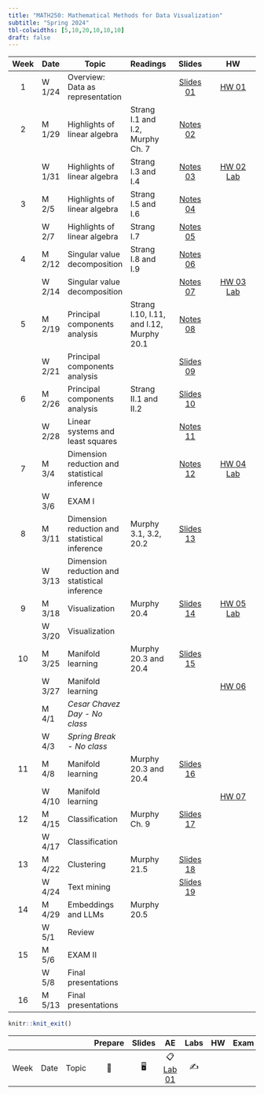 ```yaml
---
title: "MATH250: Mathematical Methods for Data Visualization"
subtitle: "Spring 2024"
tbl-colwidths: [5,10,20,10,10,10]
draft: false
---
```


::: column-screen-inset-right
| Week | Date   | Topic                                         | Readings                                 |                           Slides                           |                                             HW                                              |
|:----:|--------|-----------------------------------------------|:-----------------------------------------|:----------------------------------------------------------:|:-------------------------------------------------------------------------------------------:|
|  1   | W 1/24 | Overview: Data as representation              |                                          |   [Slides 01](slides/01_intro.pdf){.label .label-purple}   |                           [HW 01](hw/hw1.pdf){.label .label-red}                            |
|  2   | M 1/29 | Highlights of linear algebra                  | Strang I.1 and I.2, Murphy Ch. 7         |   [Notes 02](slides/02_notes.pdf){.label .label-purple}    |                                                                                             |
|      | W 1/31 | Highlights of linear algebra                  | Strang I.3 and I.4                       |   [Notes 03](slides/03_notes.pdf){.label .label-purple}    | [HW 02](hw/hw2.pdf){.label .label-red} [Lab](hw/matrix-algebra-lab.html){.label .label-red} |
|  3   | M 2/5  | Highlights of linear algebra                  | Strang I.5 and I.6                       |   [Notes 04](slides/04_notes.pdf){.label .label-purple}    |                                                                                             |
|      | W 2/7  | Highlights of linear algebra                  | Strang I.7                               |   [Notes 05](slides/05_notes.pdf){.label .label-purple}    |                                                                                             |
|  4   | M 2/12 | Singular value decomposition                  | Strang I.8 and I.9                       |   [Notes 06](slides/06_notes.pdf){.label .label-purple}    |                                                                                             |
|      | W 2/14 | Singular value decomposition                  |                                          |   [Notes 07](slides/07_notes.pdf){.label .label-purple}    |      [HW 03](hw/hw3.pdf){.label .label-red} [Lab](hw/SVD-lab.html){.label .label-red}       |
|  5   | M 2/19 | Principal components analysis                 | Strang I.10, I.11, and I.12, Murphy 20.1 |   [Notes 08](slides/08_notes.pdf){.label .label-purple}    |                                                                                             |
|      | W 2/21 | Principal components analysis                 |                                          |    [Slides 09](slides/10_PCA.pdf){.label .label-purple}    |                                                                                             |
|  6   | M 2/26 | Principal components analysis                 | Strang II.1 and II.2                     |    [Slides 10](slides/10_PCA.pdf){.label .label-purple}    |                                                                                             |
|      | W 2/28 | Linear systems and least squares              |                                          |   [Notes 11](slides/11_notes.pdf){.label .label-purple}    |                                                                                             |
|  7   | M 3/4  | Dimension reduction and statistical inference |                                          |   [Notes 12](slides/12_notes.pdf){.label .label-purple}    |       [HW 04](hw/hw4.pdf){.label .label-red} [Lab](hw/04_lab.html){.label .label-red}       |
|      | W 3/6  | EXAM I                                        |                                          |                                                            |                                                                                             |
|  8   | M 3/11 | Dimension reduction and statistical inference | Murphy 3.1, 3.2, 20.2                    | [Slides 13](slides/13_inference.pdf){.label .label-purple} |                                                                                             |
|      | W 3/13 | Dimension reduction and statistical inference |                                          |                                                            |                                                                                             |
|  9   | M 3/18 | Visualization                                  | Murphy 20.4           | [Slides 14](slides/14_visualization.pdf){.label .label-purple}                                                             |    [HW 05](hw/hw5.pdf){.label .label-red} [Lab](hw/05_lab.html){.label .label-red}                                                                                            |
|      | W 3/20 | Visualization                                   |                                          |                                                            |                                                                                             |
|  10  | M 3/25 | Manifold learning                                 | Murphy 20.3 and 20.4                                    |    [Slides 15](slides/15_manifold-learning.pdf){.label .label-purple}                                                         |                                                                                             |
|      | W 3/27 | Manifold learning                              |                                          |                                                            |     [HW 06](hw/06_lab.html){.label .label-red}                                                                                         |
|      | M 4/1  | *Cesar Chavez Day - No class*                 |                                          |                                                            |                                                                                             |
|      | W 4/3  | *Spring Break - No class*                     |                                          |                                                            |                                                                                             |
|  11  | M 4/8  | Manifold learning                            |   Murphy 20.3 and 20.4               |   [Slides 16](slides/16_manifold-learning.pdf){.label .label-purple}                                                           |                                                                                             |
|      | W 4/10 |Manifold learning                              |                                          |                                                            |         [HW 07](hw/hw7.pdf){.label .label-red}                                                                                    |
|  12  | M 4/15 | Classification                                | Murphy Ch. 9                             |  [Slides 17](slides/17_classification.pdf){.label .label-purple}                                                          |                                                                                             |
|      | W 4/17 | Classification                                |                                          |                                                            |                                                                                             |
|  13  | M 4/22 | Clustering                                    | Murphy 21.5                              |  [Slides 18](slides/18_clustering.pdf){.label .label-purple}                                  |                                                                                                                 |                                                                                             |
|      | W 4/24 | Text mining                                    |                                          |   [Slides 19](slides/19_text-mining.pdf){.label .label-purple}                                                         |                                                                                             |
|  14  | M 4/29 | Embeddings and LLMs                           | Murphy 20.5                              |                                                            |                                                                                             |
|      | W 5/1  | Review                                        |                                          |                                                            |                                                                                             |
|  15  | M 5/6  | EXAM II                                       |                                          |                                                            |                                                                                             |
|      | W 5/8  | Final presentations                           |                                          |                                                            |                                                                                             |
|  16  | M 5/13 | Final presentations                           |                                          |                                                            |                                                                                             |
:::

```r
knitr::knit_exit()
```

|      |      |       | Prepare | Slides |                    AE                    | Labs | HW  | Exam | Project |
|------|------|-------|:-------:|:------:|:----------------------------------------:|:----:|:---:|:----:|:-------:|
| Week | Date | Topic |   📖    |   🖥️   | 📋 [Lab 01](hello){.label .label-purple} |  ✍️  |     |      |         |
